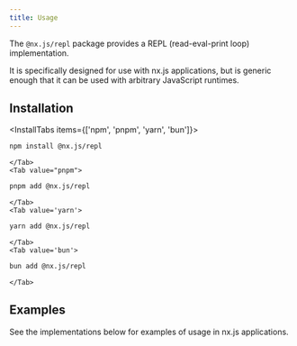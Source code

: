 ```yaml
---
title: Usage
---
```


The `@nx.js/repl` package provides a REPL (read-eval-print loop) implementation.

It is specifically designed for use with nx.js applications, but is generic enough
that it can be used with arbitrary JavaScript runtimes.

## Installation

<InstallTabs items={['npm', 'pnpm', 'yarn', 'bun']}>
    <Tab value='npm'>

```bash
npm install @nx.js/repl
```

    </Tab>
    <Tab value="pnpm">

```bash
pnpm add @nx.js/repl
```

    </Tab>
    <Tab value='yarn'>

```bash
yarn add @nx.js/repl
```

    </Tab>
    <Tab value='bun'>

```bash
bun add @nx.js/repl
```

    </Tab>

</InstallTabs>

## Examples

See the implementations below for examples of usage in nx.js applications.

<Cards>
  <Card title="'repl' example app" href="https://github.com/TooTallNate/nx.js/blob/main/apps/repl/src/main.ts" />
  <Card title="'repl-server' example app" href="https://github.com/TooTallNate/nx.js/blob/main/apps/repl-server/src/main.ts" />
</Cards>
